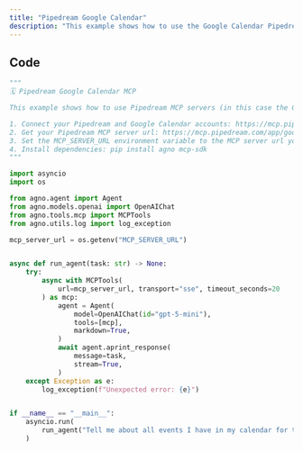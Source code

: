 ```yaml
---
title: "Pipedream Google Calendar"
description: "This example shows how to use the Google Calendar Pipedream MCP server with Agno Agents."
---
```


## Code

```python
"""
🗓️ Pipedream Google Calendar MCP

This example shows how to use Pipedream MCP servers (in this case the Google Calendar one) with Agno Agents.

1. Connect your Pipedream and Google Calendar accounts: https://mcp.pipedream.com/app/google-calendar
2. Get your Pipedream MCP server url: https://mcp.pipedream.com/app/google-calendar
3. Set the MCP_SERVER_URL environment variable to the MCP server url you got above
4. Install dependencies: pip install agno mcp-sdk
"""

import asyncio
import os

from agno.agent import Agent
from agno.models.openai import OpenAIChat
from agno.tools.mcp import MCPTools
from agno.utils.log import log_exception

mcp_server_url = os.getenv("MCP_SERVER_URL")


async def run_agent(task: str) -> None:
    try:
        async with MCPTools(
            url=mcp_server_url, transport="sse", timeout_seconds=20
        ) as mcp:
            agent = Agent(
                model=OpenAIChat(id="gpt-5-mini"),
                tools=[mcp],
                markdown=True,
            )
            await agent.aprint_response(
                message=task,
                stream=True,
            )
    except Exception as e:
        log_exception(f"Unexpected error: {e}")


if __name__ == "__main__":
    asyncio.run(
        run_agent("Tell me about all events I have in my calendar for tomorrow")
    )
```
